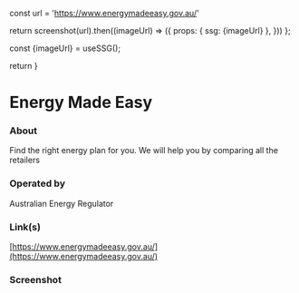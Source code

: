 
const url = 'https://www.energymadeeasy.gov.au/'

return screenshot(url).then((imageUrl) => ({
props: { ssg: {imageUrl} },
}))
};

const {imageUrl} = useSSG();

return <ScreenshotImage imageUrl={imageUrl}/>
}

# Energy Made Easy

### About

Find the right energy plan for you. We will help you by comparing all the retailers

### Operated by

Australian Energy Regulator

### Link(s)

[https://www.energymadeeasy.gov.au/](https://www.energymadeeasy.gov.au/)

### Screenshot

<Screenshot />
